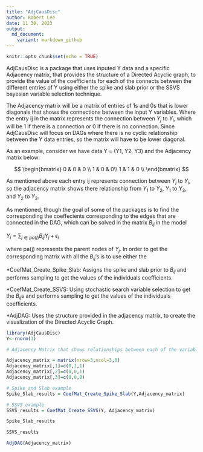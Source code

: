 ```yaml
---
title: "AdjCausDisc"
author: Robert Lee
date: 11 30, 2023
output:
  md_document:
    variant: markdown_github
---
```


```r
knitr::opts_chunk$set(echo = TRUE)
```

AdjCausDisc is a package that uses inputed Y data and a specific Adjacency matrix, that provides the structure of a Directed Acyclic graph, to provide the value of the coefficients for each of the connects between the different entries of Y using either the spike and slab prior or the SSVS bayesian variable selection technique. 

The Adjacency matrix will be a matrix of entries of 1s and 0s that is lower diagonals that shows the connections between the input Y variables. Where the entry ij in the matrix represents the connection between $Y_{j}$ to $Y_{i}$, which will be 1 if there is a connection or 0 if there is no connection. Since AdjCausDisc will focus on DAGs where there is no cyclic relationship between the Y data entries, so the matrix will have to be lower diagonal.

As an example, consider we have data Y = (Y1, Y2, Y3) and the Adjacency matrix below:

$$
\begin{bmatrix} 
	0 & 0 & 0 \\
	1 & 0 & 0\\
	1 & 1 & 0 \\
	\end{bmatrix}
$$

As mentioned above each entry ij represents connection between $Y_{j}$ to $Y_{i}$, so the adjacency matrix shows there relationship from $Y_{1}$ to $Y_{2}$, $Y_{1}$ to $Y_{3}$, and $Y_{2}$ to $Y_{3}$. 

As mentioned, though the goal of some of the packages is to find the corresponding the coeffecients corresponding to the edges that are connected in the DAG, which can be solved in the matrix $B_{ij}$ in the model

$Y_{i} = \sum_{j\in pa(j)}B_{ij}Y_{j}+\epsilon_{i}$

where pa(j) represents the parent nodes of $Y_{j}$.
In order to get the corresponding matrix with all the $B_{ij}$'s is to use either the 

*CoefMat_Create_Spike_Slab: Assigns the spike and slab prior to $B_{ij}$ and performs sampling to get the values of the individuals coefficients.

*CoefMat_Create_SSVS: Using stochastic search variable selection to get the $B_{ij}$s and performs sampling to get the values of the individuals coefficients. 

*AdjDAG: Uses the structure provided in the adjacency matrix, to create the visualization of the Directed Acyclic Graph.


```r
library(AdjCausDisc)
Y<-rnorm(3)

# Adjacency Matrix that shows relationships between each of the variables for Y = (Y1, Y2, Y3)

Adjacency_matrix = matrix(nrow=3,ncol=3,0)
Adjacency_matrix[,1]=c(0,1,1)
Adjacency_matrix[,2]=c(0,0,1)
Adjacency_matrix[,3]=c(0,0,0)

# Spike and Slab example
Spike_Slab_results = CoefMat_Create_Spike_Slab(Y,Adjacency_matrix)

# SSVS example
SSVS_results = CoefMat_Create_SSVS(Y, Adjacency_matrix)
```

```r
Spike_Slab_results
```

```r
SSVS_results
```


```r
AdjDAG(Adjacency_matrix)
```

